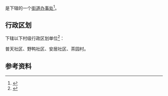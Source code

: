 {{中国乡级行政区|52/01/03/032/000}}

'''{{PAGENAMEBASE}}'''是{{PRC admin/fullname|52/01/03/032/000|3}}下辖的一个[[街道办事处|街道办事处]]<ref>{{PRC admin/ref sgc|{{PRC admin/parent|52/01/03/032/000}}}}</ref>。

== 行政区划 ==
{{PAGENAMEBASE}}下辖以下村级行政区划单位<ref>{{PRC admin/ref sgc|52/01/03/032/000}}</ref>：

普天社区、野鸭社区、安居社区、茶园村。

== 参考资料 ==
{{reflist}}

{{贵州行政区划小作品}}
{{PRC admin/navcat|52/01/03/032/000}}